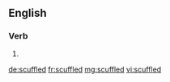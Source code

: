 ==English==

===Verb===
{{head|en|verb form}}

# {{en-past of|scuffle}}

[[de:scuffled]]
[[fr:scuffled]]
[[mg:scuffled]]
[[vi:scuffled]]